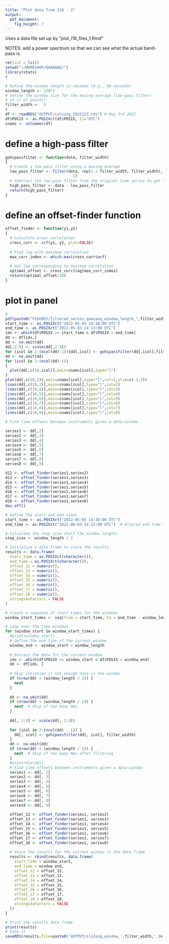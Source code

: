 ```yaml
---
title: "Plot data from I18 - 2"
output: 
  pdf_document: 
    fig_height: 7
---
```


Uses a data file set up by "plot_I18_files_1.Rmd"

NOTES: add a power spectrum so that we can see what the actual band-pass is.

```r
rm(list = ls())
setwd("~/WORKSHOP/QAANAAQ/")
library(stats)
#

# Define the window length in seconds (e.g., 60 seconds)
window_length <- 120*2
# Define the window size for the moving average (low-pass filter) 
# in s? or points?
filter_width <-  5
#
df <- readRDS("OUTPUT/calving_2022123.rds") # May 3rd 2022
df$POSIX <- as.POSIXct(df$POSIX, tz="UTC")
cnams <- colnames(df)
```


# define a high-pass filter
```r
gohipassfilter <- function(data, filter_width)
{
  # Create a low-pass filter using a moving average
  low_pass_filter <- filter(data, rep(1 / filter_width, filter_width), sides =
                              2)
  # Subtract the low-pass filter from the original time series to get the high-pass filter
  high_pass_filter <- data - low_pass_filter
  return(high_pass_filter)
}
```

# define an offset-finder function
```r
offset_finder <- function(y1,y2)
{
  # Calculate cross-correlation
  cross_corr <- ccf(y1, y2, plot=FALSE)
  
  # Find lag with maximum correlation
  max_corr_index <- which.max(cross_corr$acf)
  
  # Get lag corresponding to maximum correlation
  optimal_offset <- cross_corr$lag[max_corr_index]
  return(optimal_offset/20)
}
```


# plot in panel
```r
#
pdf(paste0("FIGURES/filtered_series_qaanaaq_window_length_",filter_width,".pdf"))
start_time <- as.POSIXct("2022-05-03 14:10:00 UTC")
end_time <- as.POSIXct("2022-05-03 14:13:00 UTC")
idx <- which(df$POSIX >= start_time & df$POSIX < end_time)
dd <- df[idx,]
dd <- na.omit(dd)
dd[,2:9] <- scale(dd[,2:9])
for (icol in 2:(ncol(dd)-1)){dd[,icol] <- gohipassfilter(dd[,icol],filter_width)}
dd <- na.omit(dd)
for (icol in 2:(ncol(dd)-1))
{
  plot(dd[,c(10,icol)],main=cnams[icol],type="l")
}
plot(dd[,c(10,2)],main=cnams[icol],type="l",col=1,ylim=c(-3,3))
lines(dd[,c(10,3)],main=cnams[icol],type="l",col=2)
lines(dd[,c(10,4)],main=cnams[icol],type="l",col=3)
lines(dd[,c(10,5)],main=cnams[icol],type="l",col=4)
lines(dd[,c(10,6)],main=cnams[icol],type="l",col=5)
lines(dd[,c(10,7)],main=cnams[icol],type="l",col=6)
lines(dd[,c(10,8)],main=cnams[icol],type="l",col=7)
lines(dd[,c(10,9)],main=cnams[icol],type="l",col=8)

# Find time offsets between instruments given a data-window

series1 <- dd[,2]
series2 <- dd[,3]
series3 <- dd[,4]
series4 <- dd[,5]
series5 <- dd[,6]
series6 <- dd[,7]
series7 <- dd[,8]
series8 <- dd[,9]

d12 <- offset_finder(series1,series2)
d13 <- offset_finder(series1,series3)
d14 <- offset_finder(series1,series4)
d15 <- offset_finder(series1,series5)
d16 <- offset_finder(series1,series6)
d17 <- offset_finder(series1,series7)
d18 <- offset_finder(series1,series8)
dev.off()
```

```r
# Define the start and end times
start_time <- as.POSIXct("2022-05-03 14:10:00 UTC")
end_time <- as.POSIXct("2022-06-03 14:15:00 UTC")  # Altered end time for testing

# Calculate the step size (half the window length)
step_size <- window_length / 2

# Initialize a data frame to store the results
results <- data.frame(
  start_time = as.POSIXct(character()),
  end_time = as.POSIXct(character()),
  offset_12 = numeric(),
  offset_13 = numeric(),
  offset_14 = numeric(),
  offset_15 = numeric(),
  offset_16 = numeric(),
  offset_17 = numeric(),
  offset_18 = numeric(),
  stringsAsFactors = FALSE
)

# Create a sequence of start times for the windows
window_start_times <- seq(from = start_time, to = end_time - window_length, by = step_size)

# Loop over the time windows
for (window_start in window_start_times) {
  #print(window_start)
  # Define the end time of the current window
  window_end <- window_start + window_length
  
  # Extract the data for the current window
  idx <- which(df$POSIX >= window_start & df$POSIX < window_end)
  dd <- df[idx, ]
  
  # Skip iteration if not enough data in the window
  if (nrow(dd) < (window_length / 2)) {
    next
  }
  
  dd <- na.omit(dd)
  if (nrow(dd) < (window_length / 2)) {
    next  # Skip if too many NAs
  }
  
  dd[, 2:9] <- scale(dd[, 2:9])
  
  for (icol in 2:(ncol(dd) - 1)) {
    dd[, icol] <- gohipassfilter(dd[, icol], filter_width)
  }
  dd <- na.omit(dd)
  if (nrow(dd) < (window_length / 2)) {
    next  # Skip if too many NAs after filtering
  }
  #print(dim(dd))
  # Find time offsets between instruments given a data-window
  series1 <- dd[, 2]
  series2 <- dd[, 3]
  series3 <- dd[, 4]
  series4 <- dd[, 5]
  series5 <- dd[, 6]
  series6 <- dd[, 7]
  series7 <- dd[, 8]
  series8 <- dd[, 9]
  
  offset_12 <- offset_finder(series1, series2)
  offset_13 <- offset_finder(series1, series3)
  offset_14 <- offset_finder(series1, series4)
  offset_15 <- offset_finder(series1, series5)
  offset_16 <- offset_finder(series1, series6)
  offset_17 <- offset_finder(series1, series7)
  offset_18 <- offset_finder(series1, series8)
  
  # Store the results for the current window in the data frame
  results <- rbind(results, data.frame(
    start_time = window_start,
    end_time = window_end,
    offset_12 = offset_12,
    offset_13 = offset_13,
    offset_14 = offset_14,
    offset_15 = offset_15,
    offset_16 = offset_16,
    offset_17 = offset_17,
    offset_18 = offset_18,
    stringsAsFactors = FALSE
  ))
}

# Print the results data frame
print(results)
# Save it
saveRDS(results,file=paste0('OUTPUT/sliding_window_',filter_width,'_delays_data_2022123.rds'))
```



